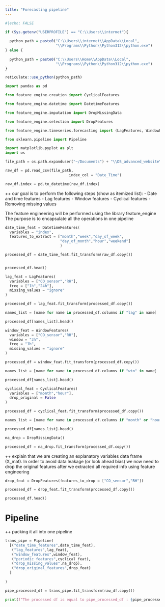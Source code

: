 ```yaml
---
title: "Forecasting pipeline"
---
```


```r
#|echo: FALSE

if (Sys.getenv("USERPROFILE") == "C:\\Users\\internet"){
  
  python_path = paste0("C:\\Users\\internet\\AppData\\Local",
                       "\\Programs\\Python\\Python312\\python.exe")
} else {
  
  python_path = paste0("C:\\Users\\Home\\AppData\\Local",
                       "\\Programs\\Python\\Python312\\python.exe")
}

reticulate::use_python(python_path)

```

```python

import pandas as pd

from feature_engine.creation import CyclicalFeatures

from feature_engine.datetime import DatetimeFeatures

from feature_engine.imputation import DropMissingData

from feature_engine.selection import DropFeatures 

from feature_engine.timeseries.forecasting import (LagFeatures, WindowFeatures)

from sklearn.pipeline import Pipeline

import matplotlib.pyplot as plt
import os 

```



```python

file_path = os.path.expanduser("~/Documents") + "\\DS_advanced_website\\data\\example_air_quality.csv"

raw_df = pd.read_csv(file_path,
                             index_col = "Date_Time")

raw_df.index = pd.to_datetime(raw_df.index)

```

++ our goal is to perform the following steps (show as itemized list):
 - Date and time features
 - Lag features
 - Window features
 - Cyclical features
 - Removing missing values

The feature engineering will be performed using the library feature_engine
The purpose is to encapsulate all the operations in one pipeline

```python

date_time_feat = DatetimeFeatures(
  variables = "index",
  features_to_extract = ["month","week","day_of_week",
                         "day_of_month","hour","weekend"]
                         )

processed_df = date_time_feat.fit_transform(raw_df.copy())


processed_df.head()

```

```python

lag_feat = LagFeatures(
  variables = ["CO_sensor","RH"],
  freq = ["1h","24h"],
  missing_values = "ignore"
)

processed_df = lag_feat.fit_transform(processed_df.copy())

names_list = [name for name in processed_df.columns if "lag" in name]

processed_df[names_list].head()

```

```python

window_feat = WindowFeatures(
  variables = ["CO_sensor","RH"],
  window = "3h",
  freq = "1h",
  missing_values = "ignore"
)

processed_df = window_feat.fit_transform(processed_df.copy())

names_list = [name for name in processed_df.columns if "win" in name]

processed_df[names_list].head()

```

```python

cyclical_feat = CyclicalFeatures(
  variables = ["month","hour"],
  drop_original = False
)

processed_df = cyclical_feat.fit_transform(processed_df.copy())

names_list = [name for name in processed_df.columns if "month" or "hour" in name]

processed_df[names_list].head()

```

```python

na_drop = DropMissingData()

processed_df = na_drop.fit_transform(processed_df.copy())

```

++ explain that we are creating an explanatory variables data frame (X_mat). In order to avoid data leakage (or look ahead bias) we now need to drop the original features after we extracted all required info using feature engineering

```python

drop_feat = DropFeatures(features_to_drop = ["CO_sensor","RH"])

processed_df = drop_feat.fit_transform(processed_df.copy())

processed_df.head()

```

# Pipeline

++ packing it all into one pipeline

```python

trans_pipe = Pipeline(
  [("date_time_features",date_time_feat),
   ("lag_features",lag_feat),
   ("window_features",window_feat),
   ("periodic_features",cyclical_feat),
   ("drop_missing_values",na_drop),
   ("drop_original_features",drop_feat)
  ]
  
)

pipe_processed_df = trans_pipe.fit_transform(raw_df.copy())

print(f"The processed df is equal to pipe_processed_df : {pipe_processed_df.equals(processed_df)}")

```


